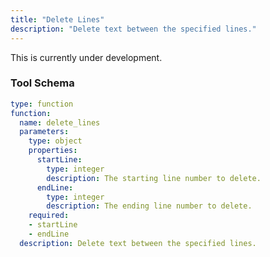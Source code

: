 ```yaml
---
title: "Delete Lines"
description: "Delete text between the specified lines."
---
```


<Warning>This is currently under development.</Warning>

### Tool Schema

```yaml
type: function
function:
  name: delete_lines
  parameters:
    type: object
    properties:
      startLine:
        type: integer
        description: The starting line number to delete.
      endLine:
        type: integer
        description: The ending line number to delete.
    required:
    - startLine
    - endLine
  description: Delete text between the specified lines.
```